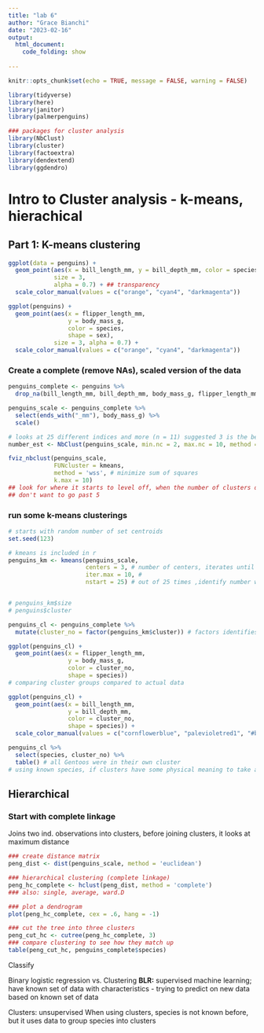 ```yaml
---
title: "lab 6"
author: "Grace Bianchi"
date: "2023-02-16"
output: 
  html_document:
    code_folding: show
  
---
```


```r
knitr::opts_chunk$set(echo = TRUE, message = FALSE, warning = FALSE)

library(tidyverse)
library(here)
library(janitor)
library(palmerpenguins)

### packages for cluster analysis
library(NbClust)
library(cluster)
library(factoextra)
library(dendextend)
library(ggdendro)
```


# Intro to Cluster analysis - k-means, hierachical

## Part 1: K-means clustering

```r
ggplot(data = penguins) +
  geom_point(aes(x = bill_length_mm, y = bill_depth_mm, color = species, shape = sex),
             size = 3,
             alpha = 0.7) + ## transparency
  scale_color_manual(values = c("orange", "cyan4", "darkmagenta"))

ggplot(penguins) +
  geom_point(aes(x = flipper_length_mm, 
                 y = body_mass_g,
                 color = species,
                 shape = sex),
             size = 3, alpha = 0.7) +
  scale_color_manual(values = c("orange", "cyan4", "darkmagenta"))
```

### Create a complete (remove NAs), scaled version of the data 

```r
penguins_complete <- penguins %>% 
  drop_na(bill_length_mm, bill_depth_mm, body_mass_g, flipper_length_mm) 

penguins_scale <- penguins_complete %>% 
  select(ends_with("_mm"), body_mass_g) %>% 
  scale()
```

```r
# looks at 25 different indices and more (n = 11) suggested 3 is the best number of clusters
number_est <- NbClust(penguins_scale, min.nc = 2, max.nc = 10, method = "kmeans")

fviz_nbclust(penguins_scale, 
             FUNcluster = kmeans, 
             method = 'wss', # minimize sum of squares
             k.max = 10)
## look for where it starts to level off, when the number of clusters does not add value 
## don't want to go past 5

```

### run some k-means clusterings

```r
# starts with random number of set centroids
set.seed(123)

# kmeans is included in r
penguins_km <- kmeans(penguins_scale,
                      centers = 3, # number of centers, iterates until reaches stable point
                      iter.max = 10, # 
                      nstart = 25) # out of 25 times ,identify number with lowest sum of squares of clusters


# penguins_km$size 
# penguins$cluster 

penguins_cl <- penguins_complete %>% 
  mutate(cluster_no = factor(penguins_km$cluster)) # factors identifies clusters as categorical

```


```r
ggplot(penguins_cl) +
  geom_point(aes(x = flipper_length_mm,
                 y = body_mass_g, 
                 color = cluster_no,
                 shape = species))
# comparing cluster groups compared to actual data

ggplot(penguins_cl) +
  geom_point(aes(x = bill_length_mm,
                 y = bill_depth_mm, 
                 color = cluster_no,
                 shape = species)) +
  scale_color_manual(values = c("cornflowerblue", "palevioletred1", "#bCDD88"))

penguins_cl %>% 
  select(species, cluster_no) %>% 
  table() # all Gentoos were in their own cluster
# using known species, if clusters have some physical meaning to take away


```

## Hierarchical

### Start with complete linkage

Joins two ind. observations into clusters, before joining clusters, it looks at maximum distance

```r
### create distance matrix
peng_dist <- dist(penguins_scale, method = 'euclidean')

### hierarchical clustering (complete linkage)
peng_hc_complete <- hclust(peng_dist, method = 'complete')
### also: single, average, ward.D

### plot a dendrogram
plot(peng_hc_complete, cex = .6, hang = -1)

### cut the tree into three clusters
peng_cut_hc <- cutree(peng_hc_complete, 3)
### compare clustering to see how they match up
table(peng_cut_hc, penguins_complete$species)

```

Classify

Binary logistic regression vs. Clustering
**BLR:** supervised machine learning; have known set of data with characteristics
- trying to predict on new data based on known set of data

Clusters: unsupervised
When using clusters, species is not known before, but it uses data to group species into clusters



```r

```

